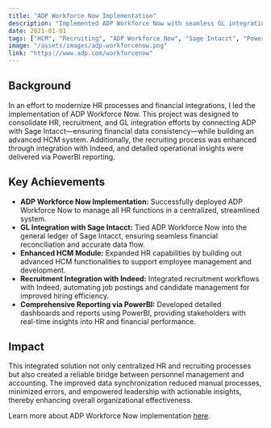 ```yaml
---
title: "ADP Workforce Now Implementation"
description: "Implemented ADP Workforce Now with seamless GL integration for Sage Intacct, robust HCM and recruiting integrations with Indeed, and comprehensive reporting through PowerBI."
date: 2021-01-01
tags: ["HCM", "Recruiting", "ADP Workforce Now", "Sage Intacct", "PowerBI"]
image: "/assets/images/adp-workforcenow.png"
link: "https://www.adp.com/workforcenow"
---
```


## Background

In an effort to modernize HR processes and financial integrations, I led the implementation of ADP Workforce Now. This project was designed to consolidate HR, recruitment, and GL integration efforts by connecting ADP with Sage Intacct—ensuring financial data consistency—while building an advanced HCM system. Additionally, the recruiting process was enhanced through integration with Indeed, and detailed operational insights were delivered via PowerBI reporting.

## Key Achievements

- **ADP Workforce Now Implementation:** Successfully deployed ADP Workforce Now to manage all HR functions in a centralized, streamlined system.
- **GL Integration with Sage Intacct:** Tied ADP Workforce Now into the general ledger of Sage Intacct, ensuring seamless financial reconciliation and accurate data flow.
- **Enhanced HCM Module:** Expanded HR capabilities by building out advanced HCM functionalities to support employee management and development.
- **Recruitment Integration with Indeed:** Integrated recruitment workflows with Indeed, automating job postings and candidate management for improved hiring efficiency.
- **Comprehensive Reporting via PowerBI:** Developed detailed dashboards and reports using PowerBI, providing stakeholders with real-time insights into HR and financial performance.

## Impact

This integrated solution not only centralized HR and recruiting processes but also created a reliable bridge between personnel management and accounting. The improved data synchronization reduced manual processes, minimized errors, and empowered leadership with actionable insights, thereby enhancing overall organizational effectiveness.

Learn more about ADP Workforce Now implementation [here](https://www.adp.com/workforcenow).
